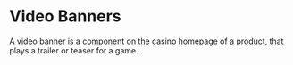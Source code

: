 # Video Banners

A video banner is a component on the casino homepage of a product, that plays a trailer or teaser for a game.